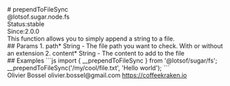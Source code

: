 <div class="docmap-mdx">
# prependToFileSync
<div class="_namespace">@lotsof.sugar.node.fs</div>
<div class="_metas">
<div class="_status"><span class="_status-label">Status:</span><span class="_status-value -stable">stable</span></div>
<div class="_since"><span class="_since-label">Since:</span><span class="_since-value">2.0.0</span></div>
</div>
<div class="_description">
This function allows you to simply append a string to a file.
</div>
<div class="_params">
## Params
1. <span class="_name">path<span class="_required">*</span></span><span class="_default"></span> <span class="_type">String</span>
   - The file path you want to check. With or without an extension
2. <span class="_name">content<span class="_required">*</span></span><span class="_default"></span> <span class="_type">String</span>
   - The content to add to the file
</div>
<div class="_examples">
## Examples
```js
import { __prependToFileSync } from '@lotsof/sugar/fs';
__prependToFileSync('/my/cool/file.txt', 'Hello world');
```
</div>
<div class="_author">
<span class="_name">Olivier Bossel</span>
<span class="_email">olivier.bossel@gmail.com</span>
<a href="https://coffeekraken.io" target="_blank" class="_url">https://coffeekraken.io</a>
</div>
</div>